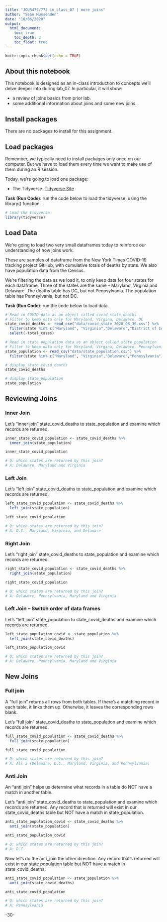 ```yaml
---
title: "JOUR472/772 in_class_07 | more joins"
author: "Sean Mussenden"
date: "10/06/2020"
output:
  html_document:
    toc: true
    toc_depth: 3
    toc_float: true
---
```


```r
knitr::opts_chunk$set(echo = TRUE)
```

## About this notebook

This notebook is designed as an in-class introduction to concepts we'll delve deeper into during lab_07.  In particular, it will show:

* a review of joins basics from prior lab.
* some additional information about joins and some new joins.

## Install packages

There are no packages to install for this assignment.

## Load packages

Remember, we typically need to install packages only once on our computer.  But we have to load them every time we want to make use of them during an R session.  

Today, we're going to load one package:

* The Tidyverse. [Tidyverse Site](https://www.Tidyverse.org/)

**Task (Run Code)**: run the code below to load the tidyverse, using the library() function.

```r
# Load the tidyverse
library(tidyverse)

```

## Load Data

We're going to load two very small dataframes today to reinforce our understanding of how joins work.

These are samples of dataframe from the New York Times COVID-19 tracking project GitHub, with cumulative totals of deaths by state. We also have population data from the Census.

We're filtering the data as we load it, to only keep data for four states for each dataframe.  Three of the states are the same -- Maryland, Virginia and Delaware.  The deaths table has DC, but not Pennsylvania.  The population table has Pennsylvania, but not DC.

**Task (Run Code)**: run the code below to load data.

```r

# Read in COVID data as an object called covid_state_deaths
# Filter to keep data only for Maryland, Virgina, Delaware, DC
state_covid_deaths <- read_csv("data/covid_state_2020_08_30.csv") %>%
  filter(state %in% c("Maryland", "Virginia","Delaware","District of Columbia")) %>%
  select(-total_cases)

# Read in state population data as an object called state_population
# Filter to keep data only for Maryland, Virgina, Delaware, Pennsylvania
state_population <- read_csv("data/state_population.csv") %>%
  filter(state %in% c("Maryland", "Virginia","Delaware","Pennsylvania"))

# display state_covid_deaths
state_covid_deaths

# display state_population
state_population

```

## Reviewing Joins

### Inner Join

Let's "inner join" state_covid_deaths to state_population and examine which records are returned. 

```r
inner_state_covid_population <- state_covid_deaths %>%
  inner_join(state_population)

inner_state_covid_population

# Q: which states are returned by this join?
# A: Delaware, Maryland and Virginia
```


### Left Join

Let's "left join" state_covid_deaths to state_population and examine which records are returned. 

```r

left_state_covid_population <- state_covid_deaths %>%
  left_join(state_population)

left_state_covid_population

# Q: which states are returned by this join?
# A: D.C., Maryland, Virginia, and Delaware
```
### Right Join

Let's "right join" state_covid_deaths to state_population and examine which records are returned. 

```r

right_state_covid_population <- state_covid_deaths %>%
  right_join(state_population)

right_state_covid_population

# Q: which states are returned by this join?
# A: Delaware, Pennsylvania, Maryland and Virginia
```
### Left Join -- Switch order of data frames

Let's "left join" state_population to state_covid_deaths and examine which records are returned. 

```r

left_state_population_covid <- state_population %>%
  left_join(state_covid_deaths)

left_state_population_covid

# Q: which states are returned by this join?
# A: Delaware, Pennsylvania, Maryland and Virginia
```
## New Joins

### Full join

A "full join" returns all rows from both tables.  If there's a matching record in each table, it links them up.  Otherwise, it leaves the corresponding rows blank. 

Let's "full join" state_covid_deaths to state_population and examine which records are returned. 

```r

full_state_covid_population <- state_covid_deaths %>%
  full_join(state_population)

full_state_covid_population

# Q: which states are returned by this join?
# A: All 5 (Delaware, D.C., Maryland, Virginia, and Pennsylvania)
```

### Anti Join

An "anti join" helps us determine what records in a table do NOT have a match in another table.  

Let's "anti join" state_covid_deaths to state_population and examine which records are returned. Any record that is returned will exist in our state_covid_deaths table but NOT have a match in state_population. 

```r

anti_state_population_covid <- state_covid_deaths %>%
  anti_join(state_population)

anti_state_population_covid

# Q: which states are returned by this join?
# A: D.C.
```

Now let's do the anti_join the other direction. Any record that's returned will exist in our state population table but NOT have a match in state_covid_deaths. 

```r

anti_state_covid_population <- state_population %>%
  anti_join(state_covid_deaths)

anti_state_covid_population

# Q: which states are returned by this join?
# A: Pennsylvania
```

-30-